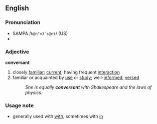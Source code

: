 ==English==
===Pronunciation===
*SAMPA /<tt>k@n"v3`s@nt</tt>/ (US)
*{{audio|en-us-conversant.ogg|Audio (US)}}

===Adjective===
'''conversant'''
#closely [[familiar]]; [[current]]; having frequent [[interaction]]
#familiar or acquainted by [[use]] or [[study]]; well-[[informed]]; [[versed]]
#:''She is equally '''conversant''' with Shakespeare and the laws of physics.''

===Usage note===
*generally used with [[with]], sometimes with [[in]]